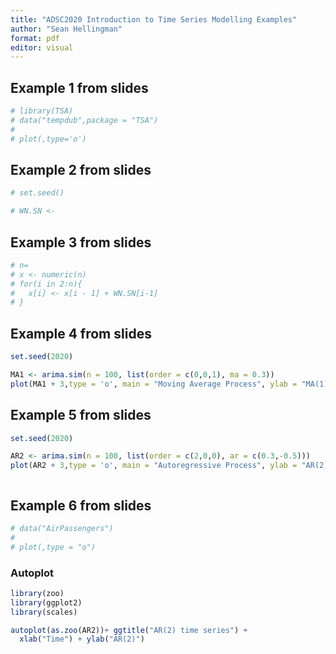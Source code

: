 ```yaml
---
title: "ADSC2020 Introduction to Time Series Modelling Examples"
author: "Sean Hellingman"
format: pdf
editor: visual
---
```


## Example 1 from slides

```r


# library(TSA)
# data("tempdub",package = "TSA")
# 
# plot(,type='o')

```

## Example 2 from slides

```r

# set.seed()

# WN.SN <- 

```

## Example 3 from slides

```r


# n=
# x <- numeric(n)
# for(i in 2:n){
#   x[i] <- x[i - 1] + WN.SN[i-1]
# }


```

## Example 4 from slides

```r

set.seed(2020)

MA1 <- arima.sim(n = 100, list(order = c(0,0,1), ma = 0.3))
plot(MA1 + 3,type = 'o', main = "Moving Average Process", ylab = "MA(1)")

```

## Example 5 from slides

```r

set.seed(2020)

AR2 <- arima.sim(n = 100, list(order = c(2,0,0), ar = c(0.3,-0.5)))
plot(AR2 + 3,type = 'o', main = "Autoregressive Process", ylab = "AR(2)")



```

## Example 6 from slides

```r

# data("AirPassengers")
# 
# plot(,type = "o")

```

### Autoplot

```r

library(zoo)
library(ggplot2)
library(scales)

autoplot(as.zoo(AR2))+ ggtitle("AR(2) time series") + 
  xlab("Time") + ylab("AR(2)")


```
